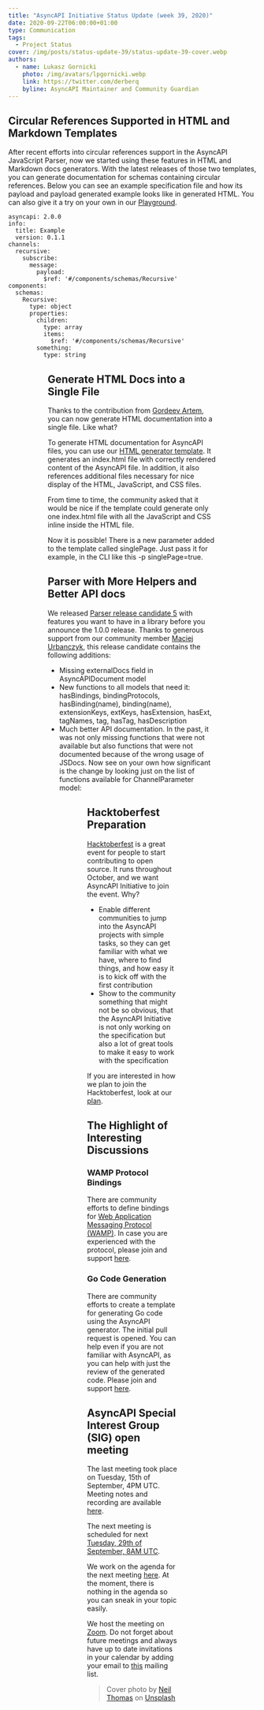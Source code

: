 ```yaml
---
title: "AsyncAPI Initiative Status Update (week 39, 2020)"
date: 2020-09-22T06:00:00+01:00
type: Communication
tags:
  - Project Status
cover: /img/posts/status-update-39/status-update-39-cover.webp
authors:
  - name: Lukasz Gornicki
    photo: /img/avatars/lpgornicki.webp
    link: https://twitter.com/derberq
    byline: AsyncAPI Maintainer and Community Guardian
---
```


## Circular References Supported in HTML and Markdown Templates

After recent efforts into circular references support in the AsyncAPI JavaScript Parser, now we started using these features in HTML and Markdown docs generators. With the latest releases of those two templates, you can generate documentation for schemas containing circular references. Below you can see an example specification file and how its payload and payload generated example looks like in generated HTML. You can also give it a try on your own in our [Playground](https://playground.asyncapi.io/). 

```asyncapi caption='AsyncAPI schema with a circular reference.'
asyncapi: 2.0.0
info:
  title: Example
  version: 0.1.1
channels:
  recursive:
    subscribe:
      message:
        payload:
          $ref: '#/components/schemas/Recursive'
components:
  schemas:
    Recursive:
      type: object
      properties:
        children:
          type: array
          items:
            $ref: '#/components/schemas/Recursive'
        something:
          type: string
```

<Row>
  <Column>
    <Figure
      src="/img/posts/status-update-39/pic2-circ-schema.webp"
      caption="Message payload presentation."
    />
  </Column>
  <Column>
    <Figure
      src="/img/posts/status-update-39/pic3-circ-example.webp"
      caption="Generated payload example."
    />
  </Column>
</Row>

## Generate HTML Docs into a Single File

Thanks to the contribution from [Gordeev Artem](https://github.com/GordeevArt), you can now generate HTML documentation into a single file. Like what?

To generate HTML documentation for AsyncAPI files, you can use our [HTML generator template](https://github.com/asyncapi/html-template). It generates an index.html file with correctly rendered content of the AsyncAPI file. In addition, it also references additional files necessary for nice display of the HTML, JavaScript, and CSS files. 

From time to time, the community asked that it would be nice if the template could generate only one index.html file with all the JavaScript and CSS inline inside the HTML file.

Now it is possible! There is a new parameter added to the template called singlePage. Just pass it for example, in the CLI like this -p singlePage=true.

## Parser with More Helpers and Better API docs

We released [Parser release candidate 5](https://github.com/asyncapi/parser-js/releases/tag/v1.0.0-rc.5) with features you want to have in a library before you announce the 1.0.0 release. Thanks to generous support from our community member [Maciej Urbanczyk](https://github.com/magicmatatjahu), this release candidate contains the following additions:

- Missing externalDocs field in AsyncAPIDocument model
- New functions to all models that need it: hasBindings, bindingProtocols, hasBinding(name), binding(name), extensionKeys, extKeys, hasExtension, hasExt, tagNames, tag, hasTag, hasDescription
- Much better API documentation. In the past, it was not only missing functions that were not available but also functions that were not documented because of the wrong usage of JSDocs. Now see on your own how significant is the change by looking just on the list of functions available for ChannelParameter model:


<Row>
  <Column>
    <Figure
      src="/img/posts/status-update-39/pic1-api-before.webp"
      caption="ChannelParameter Docs before release."
    />
  </Column>
  <Column>
    <Figure
      src="/img/posts/status-update-39/pic2-api-after.webp"
      caption="ChannelParameter Docs after release."
    />
  </Column>
</Row>      

## Hacktoberfest Preparation

[Hacktoberfest](https://hacktoberfest.digitalocean.com/) is a great event for people to start contributing to open source. It runs throughout October, and we want AsyncAPI Initiative to join the event. Why?

- Enable different communities to jump into the AsyncAPI projects with simple tasks, so they can get familiar with what we have, where to find things, and how easy it is to kick off with the first contribution
- Show to the community something that might not be so obvious, that the AsyncAPI Initiative is not only working on the specification but also a lot of great tools to make it easy to work with the specification 

If you are interested in how we plan to join the Hacktoberfest, look at our [plan](https://docs.google.com/document/d/1fljbYU-wD4gvusFpWqCrVQfPb4nitcKAKag1TOm5lNs/). 

## The Highlight of Interesting Discussions

### WAMP Protocol Bindings

There are community efforts to define bindings for [Web Application Messaging Protocol (WAMP)](https://wamp-proto.org/). In case you are experienced with the protocol, please join and support [here](https://github.com/asyncapi/asyncapi/issues/400).

### Go Code Generation 

There are community efforts to create a template for generating Go code using the AsyncAPI generator. The initial pull request is opened. You can help even if you are not familiar with AsyncAPI, as you can help with just the review of the generated code. Please join and support [here](https://github.com/asyncapi/go-template/pull/1/files).

## AsyncAPI Special Interest Group (SIG) open meeting

The last meeting took place on Tuesday, 15th of September, 4PM UTC. Meeting notes and recording are available [here](https://github.com/asyncapi/asyncapi/issues/435). 

The next meeting is scheduled for next [Tuesday, 29th of September, 8AM UTC](https://everytimezone.com/?t=5f727900,1e0). 

We work on the agenda for the next meeting [here](https://github.com/asyncapi/asyncapi/issues/443). At the moment, there is nothing in the agenda so you can sneak in your topic easily. 

We host the meeting on [Zoom](https://zoom.us/j/83140549308). Do not forget about future meetings and always have up to date invitations in your calendar by adding your email to [this](https://groups.google.com/forum/#!forum/asyncapi-users) mailing list.


> Cover photo by <a href="https://unsplash.com/@finleydesign?utm_source=unsplash&amp;utm_medium=referral&amp;utm_content=creditCopyText">Neil Thomas</a> on <a href="https://unsplash.com/s/photos/community-support?utm_source=unsplash&amp;utm_medium=referral&amp;utm_content=creditCopyText">Unsplash</a>
